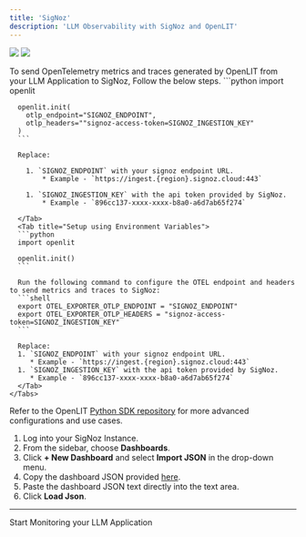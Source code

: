 ```yaml
---
title: 'SigNoz'
description: 'LLM Observability with SigNoz and OpenLIT'
---
```


<Frame>
  <img src="/images/signoz-dashboard-1.png" />
  <img src="/images/signoz-dashboard-2.png" />
</Frame>

To send OpenTelemetry metrics and traces generated by OpenLIT from your LLM Application to SigNoz, Follow the below steps.
<Steps>
  <Step title="Add the following two lines to your application code:">
    <Tabs>
      <Tab title="Setup using function arguments">
      ```python
      import openlit

      openlit.init(
        otlp_endpoint="SIGNOZ_ENDPOINT", 
        otlp_headers=""signoz-access-token=SIGNOZ_INGESTION_KEY"
      )
      ```

      Replace:

        1. `SIGNOZ_ENDPOINT` with your signoz endpoint URL. 
            * Example - `https://ingest.{region}.signoz.cloud:443`

        1. `SIGNOZ_INGESTION_KEY` with the api token provided by SigNoz. 
            * Example - `896cc137-xxxx-xxxx-b8a0-a6d7ab65f274`
      
      </Tab>
      <Tab title="Setup using Environment Variables">
      ```python
      import openlit

      openlit.init()
      ```

      Run the following command to configure the OTEL endpoint and headers to send metrics and traces to SigNoz:
      ```shell
      export OTEL_EXPORTER_OTLP_ENDPOINT = "SIGNOZ_ENDPOINT"
      export OTEL_EXPORTER_OTLP_HEADERS = "signoz-access-token=SIGNOZ_INGESTION_KEY"
      ```

      Replace:
      1. `SIGNOZ_ENDPOINT` with your signoz endpoint URL.
         * Example - `https://ingest.{region}.signoz.cloud:443`
      1. `SIGNOZ_INGESTION_KEY` with the api token provided by SigNoz.  
         * Example - `896cc137-xxxx-xxxx-b8a0-a6d7ab65f274`
      </Tab>
    </Tabs>
  Refer to the OpenLIT [Python SDK repository](https://github.com/openlit/openlit/tree/main/sdk/python) for more advanced configurations and use cases.
  </Step>
  <Step title="Import the pre-built Dashboard">
  1. Log into your SigNoz Instance.
  1. From the sidebar, choose **Dashboards**.
  1. Click **+ New Dashboard** and select **Import JSON** in the drop-down menu.
  1. Copy the dashboard JSON provided [here](https://raw.githubusercontent.com/openlit/openlit/main/assets/signoz-openlit.json).
  1. Paste the dashboard JSON text directly into the text area.
  1. Click **Load Json**.
  
 </Step>
 </Steps>

 ---

<CardGroup cols={2}>
<Card title="Integrations" href="/latest/integrations/introduction" icon='circle-nodes'>
Start Monitoring your LLM Application 
</Card>
</CardGroup>
